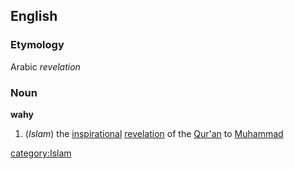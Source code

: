 ==English==
===Etymology===
Arabic ''revelation''
===Noun===
'''wahy'''
#(''Islam'') the [[inspirational]] [[revelation]] of the [[Qur'an]] to [[Muhammad]]
[[category:Islam]]